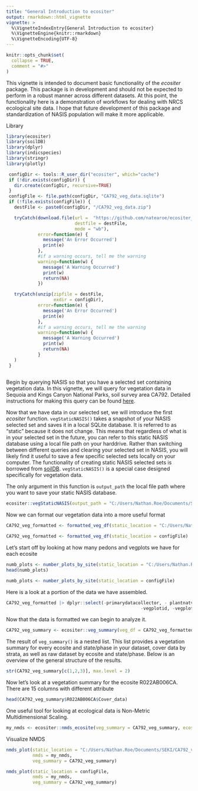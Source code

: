 ```yaml
---
title: "General Introduction to ecositer"
output: rmarkdown::html_vignette
vignette: >
  %\VignetteIndexEntry{General Introduction to ecositer}
  %\VignetteEngine{knitr::rmarkdown}
  %\VignetteEncoding{UTF-8}
---
```


```r
knitr::opts_chunk$set(
  collapse = TRUE,
  comment = "#>"
)
```

This vignette is intended to document basic functionality of the *ecositer* package. This package is in development and should not be expected to perform in a robust manner across different datasets. At this point, the functionality here is a demonstration of workflows for dealing with NRCS ecological site data. I hope that future development of this package and standardization of NASIS population will make it more applicable. 

Library
```r
library(ecositer)
library(soilDB)
library(dplyr)
library(indicspecies)
library(stringr)
library(plotly)
```

```r
 configDir <- tools::R_user_dir("ecositer", which="cache")
 if (!dir.exists(configDir)) {
   dir.create(configDir, recursive=TRUE)
 }
 configFile <- file.path(configDir, "CA792_veg_data.sqlite")
 if (!file.exists(configFile)) {
   destFile <- paste0(configDir, "/CA792_veg_data.zip")

   tryCatch(download.file(url =  "https://github.com/natearoe/ecositer_data/blob/main/CA792_veg_data.zip?raw=TRUE",
                          destfile = destFile,
                          mode = "wb"),
            error=function(e) {
              message('An Error Occurred')
              print(e)
            },
            #if a warning occurs, tell me the warning
            warning=function(w) {
              message('A Warning Occurred')
              print(w)
              return(NA)
            })

   tryCatch(unzip(zipfile = destFile,
                  exdir = configDir),
            error=function(e) {
              message('An Error Occurred')
              print(e)
            },
            #if a warning occurs, tell me the warning
            warning=function(w) {
              message('A Warning Occurred')
              print(w)
              return(NA)
            }
   )
 }
 
```


Begin by querying NASIS so that you have a selected set containing vegetation data. In this vignette, we will query for vegetation data in Sequoia and Kings Canyon National Parks, soil survey area CA792. Detailed instructions for making this query can be found [here](https://natearoe.github.io/ESS_FAQs/ecosites.html#plotveg).

Now that we have data in our selected set, we will introduce the first *ecositer* function. ```vegStaticNASIS()``` takes a snapshot of your NASIS selected set and saves it in a local SQLite database. It is referred to as "static" because it does not change. This means that regardless of what is in your selected set in the future, you can refer to this static NASIS database using a local file path on your harddrive. Rather than switching between different queries and clearing your selected set in NASIS, you will likely find it useful to save a few specific selected sets locally on your computer. The functionality of creating static NASIS selected sets is borrowed from [soilDB](https://github.com/ncss-tech/soilDB). ```vegStaticNASIS()``` is a special case designed specifically for vegetation data. 

The only argument in this function is ```output_path``` the local file path where you want to save your static NASIS database. 
```r
ecositer::vegStaticNASIS(output_path = "C:/Users/Nathan.Roe/Documents/SEKI/CA792_veg.sqlite")
```

Now we can format our vegetation data into a more useful format
```r
CA792_veg_formatted <- formatted_veg_df(static_location = "C:/Users/Nathan.Roe/Documents/SEKI/CA792_veg.sqlite")
```

```r
CA792_veg_formatted <- formatted_veg_df(static_location = configFile)
```

Let's start off by looking at how many pedons and vegplots we have for each ecosite

```r
numb_plots <- number_plots_by_site(static_location = "C:/Users/Nathan.Roe/Documents/SEKI/CA792_veg.sqlite")
head(numb_plots)
```

```r
numb_plots <- number_plots_by_site(static_location = configFile)
```

Here is a look at a portion of the data we have assembled.
```r
CA792_veg_formatted |> dplyr::select(-primarydatacollector, - plantnatvernm, -akfieldecositeid,
                                                   -vegplotid, -vegplotiid, -plantsym) |> head()
```

Now that the data is formatted we can begin to analyze it. 
```r
CA792_veg_summary <- ecositer::veg_summary(veg_df = CA792_veg_formatted)
```

The result of ```veg_summary()``` is a nested list. This list provides a vegetation summary for every ecosite and state/phase in your dataset, cover data by strata, as well as raw dataset by ecosite and state/phase. Below is an overview of the general structure of the results.  
```r
str(CA792_veg_summary[c(1,2,3)], max.level = 2)
```

Now let's look at a vegetation summary for the ecosite R022AB006CA. There are 15 columns with different attribute
```r
head(CA792_veg_summary$R022AB006CA$Cover_data)
```

One useful tool for looking at ecological data is Non-Metric Multidimensional Scaling. 
```r
my_nmds <- ecositer::nmds_ecosite(veg_summary = CA792_veg_summary, ecosite = c("F022AK100CA", "F022AK101CA"), pres_abs = TRUE, nmds_dim = 2, reduce_species = NA)

```

Visualize NMDS
```r
nmds_plot(static_location = "C:/Users/Nathan.Roe/Documents/SEKI/CA792_veg.sqlite", 
          nmds = my_nmds,
          veg_summary = CA792_veg_summary)
```

```r
nmds_plot(static_location = configFile, 
          nmds = my_nmds,
          veg_summary = CA792_veg_summary)
```

